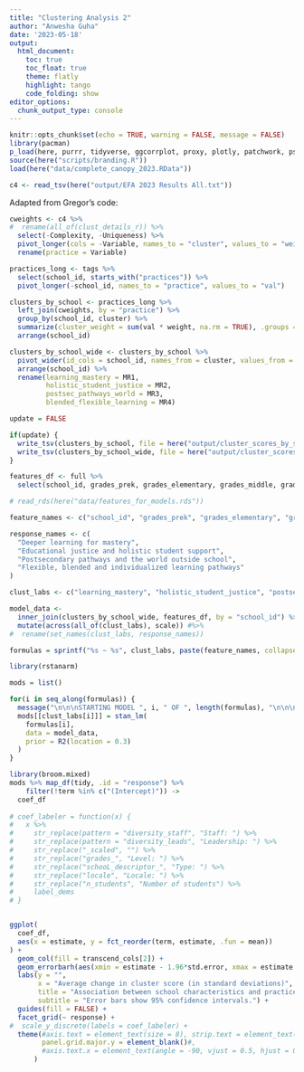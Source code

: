 ```yaml
---
title: "Clustering Analysis 2"
author: "Anwesha Guha"
date: '2023-05-18'
output: 
  html_document:
    toc: true
    toc_float: true
    theme: flatly
    highlight: tango
    code_folding: show
editor_options: 
  chunk_output_type: console
---
```


```r
knitr::opts_chunk$set(echo = TRUE, warning = FALSE, message = FALSE)
library(pacman)
p_load(here, purrr, tidyverse, ggcorrplot, proxy, plotly, patchwork, psych, GPArotation, parameters, DT, nFactors)
source(here("scripts/branding.R"))
load(here("data/complete_canopy_2023.RData"))

c4 <- read_tsv(here("output/EFA 2023 Results All.txt"))
```

Adapted from Gregor's code:
```r
cweights <- c4 %>% 
#  rename(all_of(clust_details_r)) %>%
  select(-Complexity, -Uniqueness) %>%
  pivot_longer(cols = -Variable, names_to = "cluster", values_to = "weight") %>%
  rename(practice = Variable)

practices_long <- tags %>% 
  select(school_id, starts_with("practices")) %>%
  pivot_longer(-school_id, names_to = "practice", values_to = "val")

clusters_by_school <- practices_long %>%
  left_join(cweights, by = "practice") %>%
  group_by(school_id, cluster) %>% 
  summarize(cluster_weight = sum(val * weight, na.rm = TRUE), .groups = "drop") %>%
  arrange(school_id)

clusters_by_school_wide <- clusters_by_school %>%
  pivot_wider(id_cols = school_id, names_from = cluster, values_from = cluster_weight) %>%
  arrange(school_id) %>% 
  rename(learning_mastery = MR1,
         holistic_student_justice = MR2,
         postsec_pathways_world = MR3,
         blended_flexible_learning = MR4)

update = FALSE

if(update) {
  write_tsv(clusters_by_school, file = here("output/cluster_scores_by_school_long.tsv"))
  write_tsv(clusters_by_school_wide, file = here("output/cluster_scores_by_school_wide.tsv"))
}
```

```r
features_df <- full %>% 
  select(school_id, grades_prek, grades_elementary, grades_middle, grades_high, self_reported_locale_urban, self_reported_locale_suburban, self_reported_locale_rural, school_descriptor, leadership_diversity, teaching_diversity) #, self_reported_ell, self_reported_frpl, self_reported_total_enrollment)

# read_rds(here("data/features_for_models.rds"))

feature_names <- c("school_id", "grades_prek", "grades_elementary", "grades_middle", "grades_high", "self_reported_locale_urban", "self_reported_locale_suburban", "self_reported_locale_rural", "school_descriptor", "leadership_diversity", "teaching_diversity") #, "self_reported_ell", "self_reported_frpl", "self_reported_total_enrollment")

response_names <- c(
  "Deeper learning for mastery",
  "Educational justice and holistic student support",
  "Postsecondary pathways and the world outside school",
  "Flexible, blended and individualized learning pathways"
)

clust_labs <- c("learning_mastery", "holistic_student_justice", "postsec_pathways_world", "blended_flexible_learning")

model_data <-
  inner_join(clusters_by_school_wide, features_df, by = "school_id") %>%
  mutate(across(all_of(clust_labs), scale)) #%>%
#  rename(set_names(clust_labs, response_names))

formulas = sprintf("%s ~ %s", clust_labs, paste(feature_names, collapse = " + "))
```

```r
library(rstanarm)

mods = list()

for(i in seq_along(formulas)) {
  message("\n\n\nSTARTING MODEL ", i, " OF ", length(formulas), "\n\n\n")
  mods[[clust_labs[i]]] = stan_lm(
    formulas[i],
    data = model_data,
    prior = R2(location = 0.3)
  )
}
```

```r

library(broom.mixed)
mods %>% map_df(tidy, .id = "response") %>% 
    filter(!term %in% c("(Intercept)")) ->
  coef_df
    
# coef_labeler = function(x) {
#   x %>% 
#     str_replace(pattern = "diversity_staff", "Staff: ") %>%
#     str_replace(pattern = "diversity_leads", "Leadership: ") %>%
#     str_replace("_scaled", "") %>%
#     str_replace("grades_", "Level: ") %>%
#     str_replace("schooL_descriptor_", "Type: ") %>%
#     str_replace("locale", "Locale: ") %>%
#     str_replace("n_students", "Number of students") %>%
#     label_dems
# }


ggplot(
  coef_df, 
  aes(x = estimate, y = fct_reorder(term, estimate, .fun = mean))
) + 
  geom_col(fill = transcend_cols[2]) + 
  geom_errorbarh(aes(xmin = estimate - 1.96*std.error, xmax = estimate + 1.96*std.error), height = 0.2) +
  labs(y = "",
       x = "Average change in cluster score (in standard deviations)", 
       title = "Association between school characteristics and practice clusters",
       subtitle = "Error bars show 95% confidence intervals.") +
  guides(fill = FALSE) +
  facet_grid(~ response) + 
#  scale_y_discrete(labels = coef_labeler) + 
  theme(#axis.text = element_text(size = 8), strip.text = element_text(size = rel(0.6)),
        panel.grid.major.y = element_blank()#,
        #axis.text.x = element_text(angle = -90, vjust = 0.5, hjust = 0)
      ) 
```
